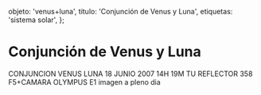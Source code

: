 
  objeto: 'venus+luna',
  titulo: 'Conjunción de Venus y Luna',
  etiquetas: 'sistema solar',
};

# Conjunción de Venus y Luna

<Imagen
  src="registro/venus-luna_20070618_1_conjuncion-19-junio-venus-luna1.jpg"
  fecha="20070618"
/>

CONJUNCION VENUS LUNA 18 JUNIO 2007 14H 19M TU REFLECTOR 358 F5+CAMARA OLYMPUS E1 imagen a pleno dia